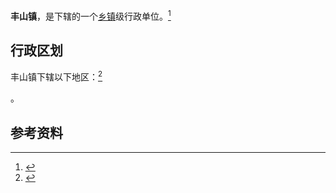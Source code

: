 {{中国乡级行政区|42/09/21/101/000}}

'''丰山镇'''，是{{PRC admin/fullname|42/09/21/101/000|3}}下辖的一个[[乡镇|乡镇]]级行政单位。<ref>{{PRC admin/ref sgc|{{PRC admin/parent|42/09/21/101/000}}}}</ref>

== 行政区划 ==

丰山镇下辖以下地区：<ref>{{PRC admin/ref sgc|42/09/21/101/000}}</ref>

{{PRC admin/children|42/09/21/101/000}}。

== 参考资料 ==

{{reflist}}

{{行政区划小作品}}
{{PRC admin/navcat|42/09/21/101/000}}